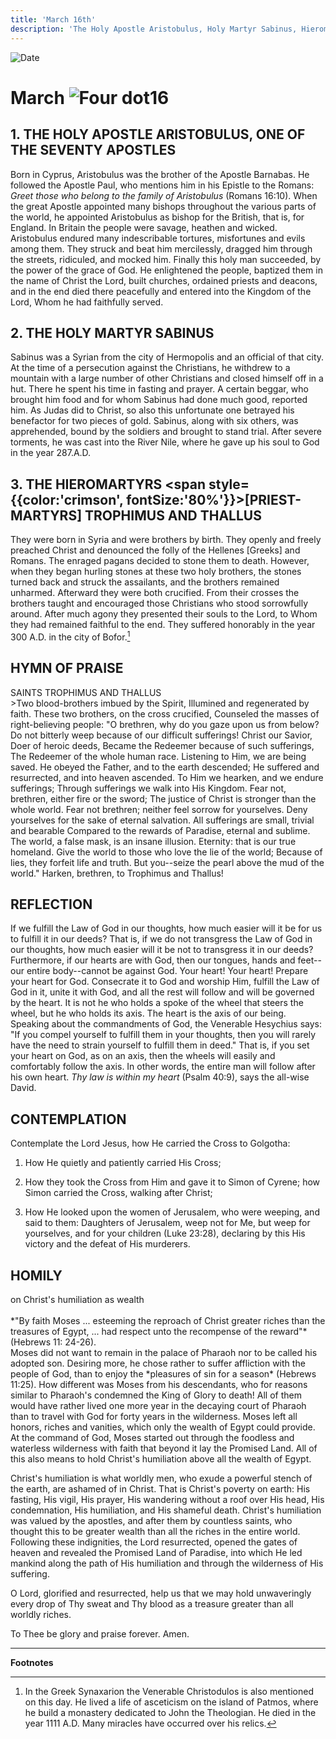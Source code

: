 ```yaml
---
title: 'March 16th'
description: 'The Holy Apostle Aristobulus, Holy Martyr Sabinus, Hieromartyrs Trophimus and Thallus'
---
```


<RunningHead />
<Image src="/title-imprint.png" height={68} width={50} alt="Date" className="title-imprint"/>

# <div id="date">March <Image className="four-dot" src="/four-dot.png" height={15} width={15} alt="Four dot" />16</div>

## 1. THE HOLY APOSTLE ARISTOBULUS, ONE OF THE SEVENTY APOSTLES

Born in Cyprus, Aristobulus was the brother of the Apostle Barnabas. He followed the Apostle Paul, who mentions him in his Epistle to the Romans: *Greet those who belong to the family of Aristobulus* (Romans 16:10). When the great Apostle appointed many bishops throughout the various parts of the world, he appointed Aristobulus as bishop for the British, that is, for England. In Britain the people were savage, heathen and wicked. Aristobulus endured many indescribable tortures, misfortunes and evils among them. They struck and beat him mercilessly, dragged him through the streets, ridiculed, and mocked him. Finally this holy man succeeded, by the power of the grace of God. He enlightened the people, baptized them in the name of Christ the Lord, built churches, ordained priests and deacons, and in the end died there peacefully and entered into the Kingdom of the Lord, Whom he had faithfully served.

## 2. THE HOLY MARTYR SABINUS

Sabinus was a Syrian from the city of Hermopolis and an official of that city. At the time of a persecution against the Christians, he withdrew to a mountain with a large number of other Christians and closed himself off in a hut. There he spent his time in fasting and prayer. A certain beggar, who brought him food and for whom Sabinus had done much good, reported him. As Judas did to Christ, so also this unfortunate one betrayed his benefactor for two pieces of gold. Sabinus, along with six others, was apprehended, bound by the soldiers and brought to stand trial. After severe torments, he was cast into the River Nile, where he gave up his soul to God in the year 287.A.D.

## 3. THE HIEROMARTYRS <span style={{color:'crimson', fontSize:'80%'}}>[PRIEST-MARTYRS]</span> TROPHIMUS AND THALLUS

They were born in Syria and were brothers by birth. They openly and freely preached Christ and denounced the folly of the Hellenes [Greeks] and Romans. The enraged pagans decided to stone them to death. However, when they began hurling stones at these two holy brothers, the stones turned back and struck the assailants, and the brothers remained unharmed. Afterward they were both crucified. From their crosses the brothers taught and encouraged those Christians who stood sorrowfully around. After much agony they presented their souls to the Lord, to Whom they had remained faithful to the end. They suffered honorably in the year 300 A.D. in the city of Bofor.[^1]


## HYMN OF PRAISE
<div style={{textAlign:'center', color:'crimson', fontWeight:'bold'}}>
SAINTS TROPHIMUS AND THALLUS
</div>
>Two blood-brothers imbued by the Spirit,  
Illumined and regenerated by faith.  
These two brothers, on the cross crucified,  
Counseled the masses of right-believing people:  
"O brethren, why do you gaze upon us from below?  
Do not bitterly weep because of our difficult sufferings!  
Christ our Savior, Doer of heroic deeds,  
Became the Redeemer because of such sufferings,  
The Redeemer of the whole human race.  
Listening to Him, we are being saved.  
He obeyed the Father, and to the earth descended;  
He suffered and resurrected, and into heaven ascended.  
To Him we hearken, and we endure sufferings;  
Through sufferings we walk into His Kingdom.  
Fear not, brethren, either fire or the sword;  
The justice of Christ is stronger than the whole world.  
Fear not brethren; neither feel sorrow for yourselves.  
Deny yourselves for the sake of eternal salvation.  
All sufferings are small, trivial and bearable  
Compared to the rewards of Paradise, eternal and sublime.  
The world, a false mask, is an insane illusion.  
Eternity: that is our true homeland.  
Give the world to those who love the lie of the world;  
Because of lies, they forfeit life and truth.  
But you--seize the pearl above the mud of the world."  
Harken, brethren, to Trophimus and Thallus!  


## REFLECTION

If we fulfill the Law of God in our thoughts, how much easier will it be for us to fulfill it in our deeds? That is, if we do not transgress the Law of God in our thoughts, how much easier will it be not to transgress it in our deeds? Furthermore, if our hearts are with God, then our tongues, hands and feet--our entire body--cannot be against God. Your heart! Your heart!  Prepare your heart for God. Consecrate it to God and worship Him, fulfill the Law of God in it, unite it with God, and all the rest will follow and will be governed by the heart. It is not he who holds a spoke of the wheel that steers the wheel, but he who holds its axis. The heart is the axis of our being. Speaking about the commandments of God, the Venerable Hesychius says: "If you compel yourself to fulfill them in your thoughts, then you will rarely have the need to strain yourself to fulfill them in deed." That is, if you set your heart on God, as on an axis, then the wheels will easily and comfortably follow the axis. In other words, the entire man will follow after his own heart. *Thy law is within my heart* (Psalm 40:9), says the all-wise David.


## CONTEMPLATION

Contemplate the Lord Jesus, how He carried the Cross to Golgotha:

1. How He quietly and patiently carried His Cross;

2. How they took the Cross from Him and gave it to Simon of Cyrene; how Simon carried the Cross, walking after Christ;

3. How He looked upon the women of Jerusalem, who were weeping, and said to them: Daughters of Jerusalem, weep not for Me, but weep for yourselves, and for your children (Luke 23:28), declaring by this His victory and the defeat of His murderers.


## HOMILY
<div style={{textAlign:'center', color:'crimson', fontWeight:'bold'}}>
on Christ's humiliation as wealth
</div><br />
<div style={{textAlign:'right'}}>
*"By faith Moses ... esteeming the reproach of Christ greater riches than the treasures of Egypt, ... had respect unto the recompense of the reward"* (Hebrews 11: 24-26).
</div>
Moses did not want to remain in the palace of Pharaoh nor to be called his adopted son. Desiring more, he chose rather to suffer affliction with the people of God, than to enjoy the *pleasures of sin for a season* (Hebrews 11:25). How different was Moses from his descendants, who for reasons similar to Pharaoh's condemned the King of Glory to death! All of them would have rather lived one more year in the decaying court of Pharaoh than to travel with God for forty years in the wilderness. Moses left all honors, riches and vanities, which only the wealth of Egypt could provide. At the command of God, Moses started out through the foodless and waterless wilderness with faith that beyond it lay the Promised Land. All of this also means to hold Christ's humiliation above all the wealth of Egypt.

Christ's humiliation is what worldly men, who exude a powerful stench of the earth, are ashamed of in Christ. That is Christ's poverty on earth: His fasting, His vigil, His prayer, His wandering without a roof over His head, His condemnation, His humiliation, and His shameful death. Christ's humiliation was valued by the apostles, and after them by countless saints, who thought this to be greater wealth than all the riches in the entire world. Following these indignities, the Lord resurrected, opened the gates of heaven and revealed the Promised Land of Paradise, into which He led mankind along the path of His humiliation and through the wilderness of His suffering.

O Lord, glorified and resurrected, help us that we may hold unwaveringly every drop of Thy sweat and Thy blood as a treasure greater than all worldly riches.

To Thee be glory and praise forever. Amen.

---

**Footnotes**

[^1]: In the Greek Synaxarion the Venerable Christodulos is also mentioned on this day. He lived a life of asceticism on the island of Patmos, where he build a monastery dedicated to John the Theologian. He died in the year 1111 A.D. Many miracles have occurred over his relics.
